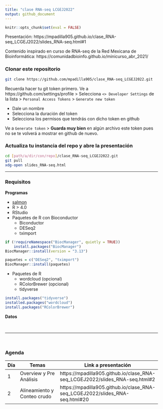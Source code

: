 ```yaml
---
title: "clase RNA-seq LCGEJ2022"
output: github_document
---
```


```r
knitr::opts_chunk$set(eval = FALSE)
```

Presentación: https://mpadilla905.github.io/clase_RNA-seq_LCGEJ2022/slides_RNA-seq.html#1

Contenido inspirado en curso de RNA-seq de la Red Mexicana de Bioinformática: https://comunidadbioinfo.github.io/minicurso_abr_2021/

### Clonar este repositorio

```bash
git clone https://github.com/mpadilla905/clase_RNA-seq_LCGEJ2022.git
```

Recuerda hacer tu git token primero. Ve a https://github.com/settings/profile > Selecciona ` <> Developer Settings` de la lista > `Personal Access Tokens` > `Generate new token` 

  - Dale un nombre
  - Selecciona la duración del token
  - Selecciona los permisos que tendrás con dicho token en github
  
Ve a `Generate token` > **Guarda muy bien** en algún archivo este token pues no se te volverá a mostrar en github de nuevo.

### Actualiza tu instancia del repo y abre la presentación

```bash
cd [path/a/dir/con/repo]/clase_RNA-seq_LCGEJ2022.git
git pull
xdg-open slides_RNA-seq.html
```


***

### Requisitos

**Programas**

- [salmon](https://combine-lab.github.io/salmon/getting_started/)
- R > 4.0
- RStudio
- Paquetes de R con Bioconductor
    - Biconductor 
    - DESeq2
    - tximport
    
```r
if (!requireNamespace("BiocManager", quietly = TRUE))
    install.packages("BiocManager")
BiocManager::install(version = "3.13")

paquetes = c("DESeq2", "tximport")
BiocManager::install(paquetes)
```
    

- Paquetes de R
    - wordcloud (opcional)
    - RColorBrewer (opcional)
    - tidyverse

```r
install.packages("tidyverse")
installed.packages("wordcloud")
install.packages("RColorBrewer")
```

**Datos**


\

***

\

### Agenda

Día |     Temas               | Link a presentación
----|-------------------------|--------------------
1   | Overview y Pre Análisis | https://mpadilla905.github.io/clase_RNA-seq_LCGEJ2022/slides_RNA-seq.html#2
2   | Alineamiento y Conteo crudo | https://mpadilla905.github.io/clase_RNA-seq_LCGEJ2022/slides_RNA-seq.html#20
